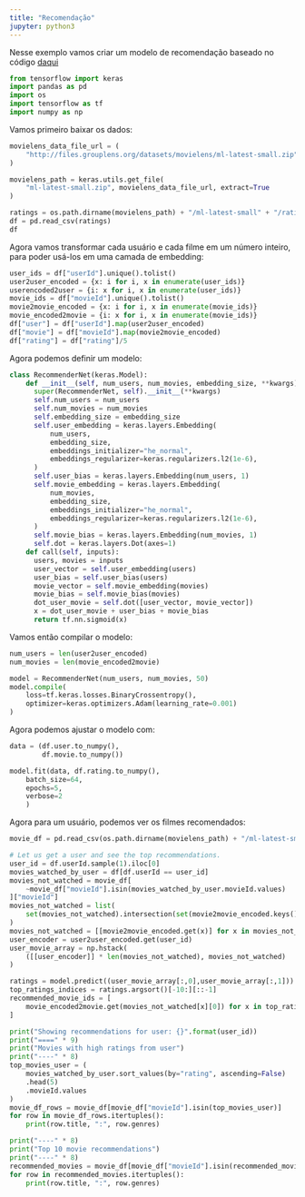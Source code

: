 ```yaml
---
title: "Recomendação"
jupyter: python3
---
```


Nesse exemplo vamos criar um modelo de recomendação baseado no código [daqui](https://keras.io/examples/structured_data/collaborative_filtering_movielens/)

```python
from tensorflow import keras
import pandas as pd
import os
import tensorflow as tf
import numpy as np
```

Vamos primeiro baixar os dados:

```python
movielens_data_file_url = (
    "http://files.grouplens.org/datasets/movielens/ml-latest-small.zip"
)

movielens_path = keras.utils.get_file(
    "ml-latest-small.zip", movielens_data_file_url, extract=True
)

ratings = os.path.dirname(movielens_path) + "/ml-latest-small" + "/ratings.csv"
df = pd.read_csv(ratings)
df
```

Agora vamos transformar cada usuário e cada filme em um número inteiro, para poder
usá-los em uma camada de embedding:

```python
user_ids = df["userId"].unique().tolist()
user2user_encoded = {x: i for i, x in enumerate(user_ids)}
userencoded2user = {i: x for i, x in enumerate(user_ids)}
movie_ids = df["movieId"].unique().tolist()
movie2movie_encoded = {x: i for i, x in enumerate(movie_ids)}
movie_encoded2movie = {i: x for i, x in enumerate(movie_ids)}
df["user"] = df["userId"].map(user2user_encoded)
df["movie"] = df["movieId"].map(movie2movie_encoded)
df["rating"] = df["rating"]/5
```

Agora podemos definir um modelo:

```python
class RecommenderNet(keras.Model):
    def __init__(self, num_users, num_movies, embedding_size, **kwargs):
      super(RecommenderNet, self).__init__(**kwargs)
      self.num_users = num_users
      self.num_movies = num_movies
      self.embedding_size = embedding_size
      self.user_embedding = keras.layers.Embedding(
          num_users,
          embedding_size,
          embeddings_initializer="he_normal",
          embeddings_regularizer=keras.regularizers.l2(1e-6),
      )
      self.user_bias = keras.layers.Embedding(num_users, 1)
      self.movie_embedding = keras.layers.Embedding(
          num_movies,
          embedding_size,
          embeddings_initializer="he_normal",
          embeddings_regularizer=keras.regularizers.l2(1e-6),
      )
      self.movie_bias = keras.layers.Embedding(num_movies, 1)
      self.dot = keras.layers.Dot(axes=1)
    def call(self, inputs):
      users, movies = inputs
      user_vector = self.user_embedding(users)
      user_bias = self.user_bias(users)
      movie_vector = self.movie_embedding(movies)
      movie_bias = self.movie_bias(movies)
      dot_user_movie = self.dot([user_vector, movie_vector])
      x = dot_user_movie + user_bias + movie_bias
      return tf.nn.sigmoid(x)

```

Vamos então compilar o modelo:

```python
num_users = len(user2user_encoded)
num_movies = len(movie_encoded2movie)

model = RecommenderNet(num_users, num_movies, 50)
model.compile(
    loss=tf.keras.losses.BinaryCrossentropy(), 
    optimizer=keras.optimizers.Adam(learning_rate=0.001)
)
```

Agora podemos ajustar o modelo com:

```python
data = (df.user.to_numpy(), 
        df.movie.to_numpy())

model.fit(data, df.rating.to_numpy(), 
    batch_size=64,
    epochs=5,
    verbose=2
    )
```

Agora para um usuário, podemos ver os filmes recomendados:

```python
movie_df = pd.read_csv(os.path.dirname(movielens_path) + "/ml-latest-small"+ "/movies.csv")

# Let us get a user and see the top recommendations.
user_id = df.userId.sample(1).iloc[0]
movies_watched_by_user = df[df.userId == user_id]
movies_not_watched = movie_df[
    ~movie_df["movieId"].isin(movies_watched_by_user.movieId.values)
]["movieId"]
movies_not_watched = list(
    set(movies_not_watched).intersection(set(movie2movie_encoded.keys()))
)
movies_not_watched = [[movie2movie_encoded.get(x)] for x in movies_not_watched]
user_encoder = user2user_encoded.get(user_id)
user_movie_array = np.hstack(
    ([[user_encoder]] * len(movies_not_watched), movies_not_watched)
)

ratings = model.predict((user_movie_array[:,0],user_movie_array[:,1])).flatten()
top_ratings_indices = ratings.argsort()[-10:][::-1]
recommended_movie_ids = [
    movie_encoded2movie.get(movies_not_watched[x][0]) for x in top_ratings_indices
]

print("Showing recommendations for user: {}".format(user_id))
print("====" * 9)
print("Movies with high ratings from user")
print("----" * 8)
top_movies_user = (
    movies_watched_by_user.sort_values(by="rating", ascending=False)
    .head(5)
    .movieId.values
)
movie_df_rows = movie_df[movie_df["movieId"].isin(top_movies_user)]
for row in movie_df_rows.itertuples():
    print(row.title, ":", row.genres)

print("----" * 8)
print("Top 10 movie recommendations")
print("----" * 8)
recommended_movies = movie_df[movie_df["movieId"].isin(recommended_movie_ids)]
for row in recommended_movies.itertuples():
    print(row.title, ":", row.genres)
```





